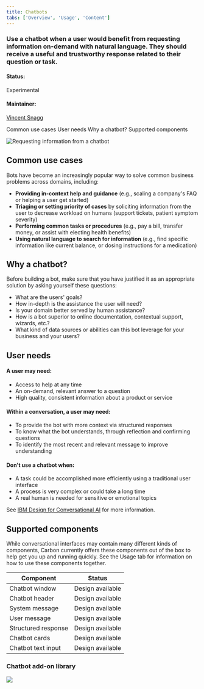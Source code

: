 ```yaml
---
title: Chatbots
tabs: ['Overview', 'Usage', 'Content']
---
```


### Use a chatbot when a user would benefit from requesting information on-demand with natural language. They should receive a useful and trustworthy response related to their question or task.

#### Status:

Experimental

#### Maintainer:

[Vincent Snagg](https://github.com/vincentsnagg)

<AnchorLinks>

<AnchorLink>Common use cases</AnchorLink>
<AnchorLink>User needs</AnchorLink>
<AnchorLink>Why a chatbot?</AnchorLink>
<AnchorLink>Supported components</AnchorLink>

</AnchorLinks>

![Requesting information from a chatbot](images/chatbot-0.png)

## Common use cases

Bots have become an increasingly popular way to solve common business problems across domains, including:

- **Providing in-context help and guidance** (e.g., scaling a company's FAQ or helping a user get started)
- **Triaging or setting priority of cases** by soliciting information from the user to decrease workload on humans (support tickets, patient symptom severity)
- **Performing common tasks or procedures** (e.g., pay a bill, transfer money, or assist with electing health benefits)
- **Using natural language to search for information** (e.g., find specific information like current balance, or dosing instructions for a medication)

## Why a chatbot?

Before building a bot, make sure that you have justified it as an appropriate solution by asking yourself these questions:

- What are the users' goals?
- How in-depth is the assistance the user will need?
- Is your domain better served by human assistance?
- How is a bot superior to online documentation, contextual support, wizards, etc.?
- What kind of data sources or abilities can this bot leverage for your business and your users?

## User needs

#### A user may need:

- Access to help at any time
- An on-demand, relevant answer to a question
- High quality, consistent information about a product or service

#### Within a conversation, a user may need:

- To provide the bot with more context via structured responses
- To know what the bot understands, through reflection and confirming questions
- To identify the most recent and relevant message to improve understanding

#### Don't use a chatbot when:

- A task could be accomplished more efficiently using a traditional user interface
- A process is very complex or could take a long time
- A real human is needed for sensitive or emotional topics

See [IBM Design for Conversational AI](https://www.ibm.com/design/ai/conversation) for more information.

## Supported components

While conversational interfaces may contain many different kinds of components, Carbon currently offers these components out of the box to help get you up and running quickly. See the Usage tab for information on how to use these components together.

| Component           | Status           |
| ------------------- | ---------------- |
| Chatbot window      | Design available |
| Chatbot header      | Design available |
| System message      | Design available |
| User message        | Design available |
| Structured response | Design available |
| Chatbot cards       | Design available |
| Chatbot text input  | Design available |

### Chatbot add-on library

<Row className="tile--resource--no-margin tile--group">
<Column offsetLg="4" colLg="4" colMd="4" noGutterSm>
  <ResourceCard
    title="Chatbot Sketch library"
    href="https://ibm.box.com/s/7vauj3l8o88wukv6p80lddwhjlonoipd"
    type="resource">

![](/images/sketch-icon.png)

  </ResourceCard>
</Column>
</Row>
